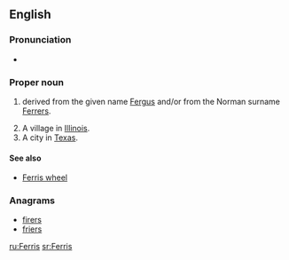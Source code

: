 ==English==

===Pronunciation===
* {{rhymes|ɛrəs|lang=en}}

===Proper noun===
{{en-proper noun}}

# {{surname|from=given names|dot=}} derived from the given name [[Fergus]] and/or from the Norman surname [[Ferrers]].
# A village in [[Illinois]].
# A city in [[Texas]].

====See also====
* [[Ferris wheel]]

===Anagrams===
* [[firers#English|firers]]
* [[friers#English|friers]]

{{catlangcode|en|Cities|Villages|Illinois|Texas}}

[[ru:Ferris]]
[[sr:Ferris]]